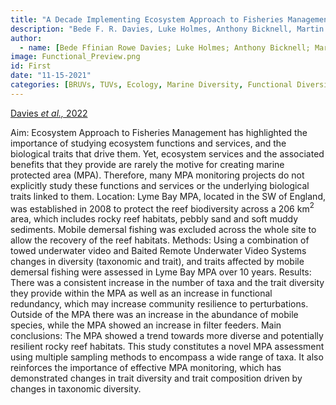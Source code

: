 ```yaml
---
title: "A Decade Implementing Ecosystem Approach to Fisheries Management Improves Diversity of Taxa and Traits within a Marine Protected Area in the UK."
description: "Bede F. R. Davies, Luke Holmes, Anthony Bicknell, Martin J. Attrill & Emma V. Sheehan"
author:
  - name: [Bede Ffinian Rowe Davies; Luke Holmes; Anthony Bicknell; Martin J. Attrill; Emma V. Sheehan]
image: Functional_Preview.png
id: First
date: "11-15-2021"
categories: [BRUVs, TUVs, Ecology, Marine Diversity, Functional Diversity, First Author]
---
```


[Davies *et al.,* 2022](https://onlinelibrary.wiley.com/doi/pdf/10.1111/ddi.13451)

Aim: Ecosystem Approach to Fisheries Management has highlighted the importance of studying ecosystem functions and services, and the biological traits that drive them. Yet, ecosystem services and the associated benefits that they provide are rarely the motive for creating marine protected area (MPA). Therefore, many MPA monitoring projects do not explicitly study these functions and services or the underlying biological traits linked to them. 
Location: Lyme Bay MPA, located in the SW of England, was established in 2008 to protect the reef biodiversity across a 206 km$^2$ area, which includes rocky reef habitats, pebbly sand and soft muddy sediments. Mobile demersal fishing was excluded across the whole site to allow the recovery of the reef habitats.
Methods: Using a combination of towed underwater video and Baited Remote Underwater Video Systems changes in diversity (taxonomic and trait), and traits affected by mobile demersal fishing were assessed in Lyme Bay MPA over 10 years.
Results: There was a consistent increase in the number of taxa and the trait diversity they provide within the MPA as well as an increase in functional redundancy, which may increase community resilience to perturbations. Outside of the MPA there was an increase in the abundance of mobile species, while the MPA showed an increase in filter feeders.
Main conclusions: The MPA showed a trend towards more diverse and potentially resilient rocky reef habitats. This study constitutes a novel MPA assessment using multiple sampling methods to encompass a wide range of taxa. It also reinforces the importance of effective MPA monitoring, which has demonstrated changes in trait diversity and trait composition driven by changes in taxonomic diversity.



